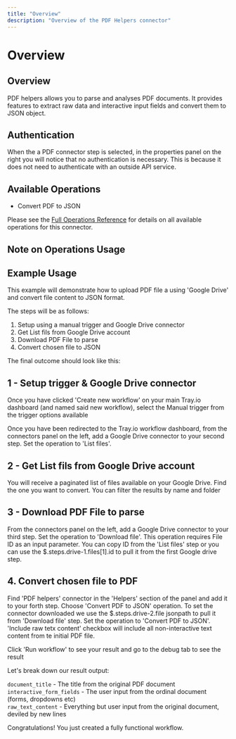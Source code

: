 ```yaml
---
title: "Overview"
description: "Overview of the PDF Helpers connector"
---
```


# Overview

## Overview

PDF helpers allows you to parse and analyses PDF documents. It provides features to extract raw data and interactive input fields and convert them to JSON object.

## Authentication

When the a PDF connector step is selected, in the properties panel on the right you will notice that no authentication is necessary. This is because it does not need to authenticate with an outside API service.

## Available Operations

- Convert PDF to JSON

Please see the [Full Operations Reference](https://tray.io/documentation/connectors/helpers/pdf-helper/operations/) for details on all available operations for this connector.

## Note on Operations Usage

## Example Usage

This example will demonstrate how to upload PDF file a using 'Google Drive' and convert file content to JSON format.

The steps will be as follows:

1. Setup using a manual trigger and Google Drive connector
2. Get List fils from Google Drive account
3. Download PDF File to parse
4. Convert chosen file to JSON

The final outcome should look like this:

## 1 - Setup trigger & Google Drive connector

Once you have clicked 'Create new workflow' on your main Tray.io dashboard (and named said new workflow), select the Manual trigger from the trigger options available

Once you have been redirected to the Tray.io workflow dashboard, from the connectors panel on the left, add a Google Drive connector to your second step. Set the operation to 'List files'.

## 2 - Get List fils from Google Drive account

You will receive a paginated list of files available on your Google Drive. Find the one you want to convert. You can filter the results by name and folder

## 3 - Download PDF File to parse

From the connectors panel on the left, add a Google Drive connector to your third step. Set the operation to 'Download file'. This operation requires File ID as an input parameter. You can copy ID from the 'List files' step or you can use the $.steps.drive-1.files[1].id to pull it from the first Google drive step.

## 4. Convert chosen file to PDF

Find 'PDF helpers' connector in the 'Helpers' section of the panel and add it to your forth step. Choose 'Convert PDF to JSON' operation. To set the connector downloaded we use the $.steps.drive-2.file jsonpath to pull it from 'Download file' step. Set the operation to 'Convert PDF to JSON'. 'Include raw tetx content' checkbox will include all non-interactive text content from te initial PDF file.

Click 'Run workflow' to see your result and go to the debug tab to see the result

Let's break down our result output:

`document_title` - The title from the original PDF document<br/>`interactive_form_fields` - The user input from the ordinal document (forms, dropdowns etc)<br/>`raw_text_content` - Everything but user input from the original document, deviled by new lines

Congratulations! You just created a fully functional workflow.
